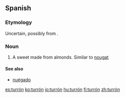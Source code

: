 {{wikipedia}}

==Spanish==

===Etymology===
Uncertain, possibly from {{etyl|ca|es}} {{term|torró|lang=ca}}.

===Noun===
{{es-noun|m|turrones}}

# A sweet made from almonds. Similar to [[nougat]]

====See also====
* [[nuégado]] {{m}}

[[es:turrón]]
[[ko:turrón]]
[[io:turrón]]
[[hu:turrón]]
[[fi:turrón]]
[[zh:turrón]]